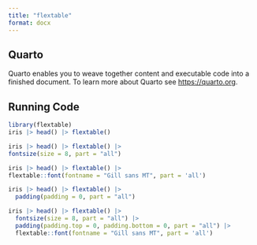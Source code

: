 ```yaml
---
title: "flextable"
format: docx
---
```


## Quarto

Quarto enables you to weave together content and executable code into a finished document. To learn more about Quarto see <https://quarto.org>.

## Running Code

```r
library(flextable)
iris |> head() |> flextable()
```

```r
iris |> head() |> flextable() |> 
fontsize(size = 8, part = "all")
```

```r

iris |> head() |> flextable() |> 
flextable::font(fontname = "Gill sans MT", part = 'all')
```

```r
iris |> head() |> flextable() |> 
  padding(padding = 0, part = "all")
```

```r
iris |> head() |> flextable() |> 
  fontsize(size = 8, part = "all") |> 
  padding(padding.top = 0, padding.bottom = 0, part = "all") |> 
  flextable::font(fontname = "Gill sans MT", part = 'all')
```

